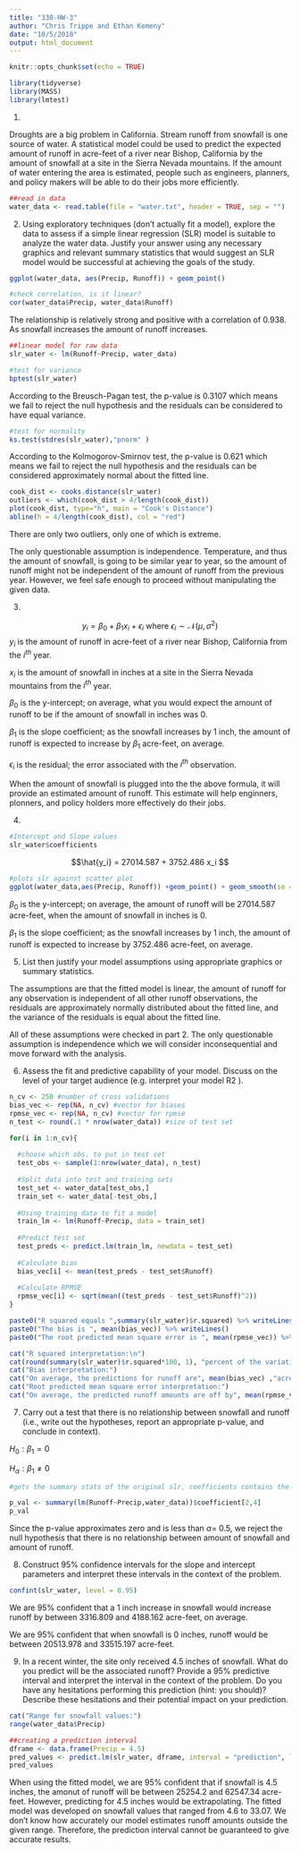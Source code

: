 ```yaml
---
title: "330-HW-3"
author: "Chris Trippe and Ethan Kemeny"
date: "10/5/2018"
output: html_document
---
```


```r
knitr::opts_chunk$set(echo = TRUE)
```
```r
library(tidyverse)
library(MASS)
library(lmtest)
```

1.

Droughts are a big problem in California. Stream runoff from snowfall is one source of water. A statistical model could be used to predict the expected amount of runoff in acre-feet of a river near Bishop, California by the amount of snowfall at a site in the Sierra Nevada mountains. If the amount of water entering the area is estimated, people such as engineers, planners, and policy makers will be able to do their jobs more efficiently.

```r
##read in data
water_data <- read.table(file = "water.txt", header = TRUE, sep = "")
```

2. Using exploratory techniques (don’t actually fit a model), explore the data to assess if a simple
linear regression (SLR) model is suitable to analyze the water data. Justify your answer using any
necessary graphics and relevant summary statistics that would suggest an SLR model would be
successful at achieving the goals of the study.

```r
ggplot(water_data, aes(Precip, Runoff)) + geom_point()
```


```r
#check correlation, is it linear?
cor(water_data$Precip, water_data$Runoff)
```

The relationship is relatively strong and positive with a correlation of 0.938. As snowfall increases the amount of runoff increases. 

```r
##linear model for raw data
slr_water <- lm(Runoff~Precip, water_data)
```



```r
#test for variance
bptest(slr_water)
```

According to the Breusch-Pagan test, the p-value is 0.3107 which means we fail to reject the null hypothesis and the residuals can be considered to have equal variance.

```r
#test for normality
ks.test(stdres(slr_water),"pnorm" )
```

According to the Kolmogorov-Smirnov test, the p-value is 0.621 which means we fail to reject the null hypothesis and the residuals can be considered approximately normal about the fitted line. 

```r
cook_dist <- cooks.distance(slr_water)
outliers <- which(cook_dist > 4/length(cook_dist))
plot(cook_dist, type="h", main = "Cook's Distance")
abline(h = 4/length(cook_dist), col = "red")

```

There are only two outliers, only one of which is extreme.

The only questionable assumption is independence. Temperature, and thus the amount of snowfall, is going to be similar year to year, so the amount of runoff might not be independent of the amount of runoff from the previous year. However, we feel safe enough to proceed without manipulating the given data.

3. 

$$y_i = \beta_0 + \beta_1x_i + \epsilon_i \text{ where } \epsilon_i \sim \mathcal{N}(\mu,\,\sigma^{2})  $$
$y_i$ is the amount of runoff in acre-feet of a river near Bishop, California from the $i^{th}$ year.

$x_i$ is the amount of snowfall in inches at a site in the Sierra Nevada mountains from the $i^{th}$ year.

$\beta_0$ is the y-intercept; on average, what you would expect the amount of runoff to be if the amount of snowfall in inches was 0.

$\beta_1$ is the slope coefficient; as the snowfall increases by 1 inch, the amount of runoff is expected to increase by $\beta_1$ acre-feet, on average.

$\epsilon_i$ is the residual; the error associated with the $i^{th}$ observation.

When the amount of snowfall is plugged into the the above formula, it will provide an estimated amount of runoff. This estimate will help enginners, plonners, and policy holders more effectively do their jobs.

4. 

```r
#Intercept and Slope values
slr_water$coefficients

```


$$\hat{y_i} = 27014.587 + 3752.486 x_i $$


```r
#plots slr against scatter plot
ggplot(water_data,aes(Precip, Runoff)) +geom_point() + geom_smooth(se = FALSE,method = "lm")
```

$\beta_0$ is the y-intercept; on average, the amount of runoff will be 27014.587 acre-feet, when the amount of snowfall in inches is 0.

$\beta_1$ is the slope coefficient; as the snowfall increases by 1 inch, the amount of runoff is expected to increase by 3752.486 acre-feet, on average.

5. List then justify your model assumptions using appropriate graphics or summary statistics.

The assumptions are that the fitted model is linear, the amount of runoff for any observation is independent of all other runoff observations, the residuals are approximately normally distributed about the fitted line, and the variance of the residuals is equal about the fitted line. 

All of these assumptions were checked in part 2. The only questionable assumption is independence which we will consider inconsequential and move forward with the analysis.

6. Assess the fit and predictive capability of your model. Discuss on the level of your target audience
(e.g. interpret your model R2
).

```r
n_cv <- 250 #number of cross validations
bias_vec <- rep(NA, n_cv) #vector for biases
rpmse_vec <- rep(NA, n_cv) #vector for rpmse
n_test <- round(.1 * nrow(water_data)) #size of test set

for(i in 1:n_cv){
   
  #choose which obs. to put in test set
  test_obs <- sample(1:nrow(water_data), n_test)
  
  #Split data into test and training sets
  test_set <- water_data[test_obs,]
  train_set <- water_data[-test_obs,]
  
  #Using training data to fit a model
  train_lm <- lm(Runoff~Precip, data = train_set)
  
  #Predict test set
  test_preds <- predict.lm(train_lm, newdata = test_set)
  
  #Calculate bias
  bias_vec[i] <- mean(test_preds - test_set$Runoff)
  
  #Calculate RPMSE
  rpmse_vec[i] <- sqrt(mean((test_preds - test_set$Runoff)^2))
}
```


```r
paste0("R squared equals ",summary(slr_water)$r.squared) %>% writeLines()
paste0("The bias is ", mean(bias_vec)) %>% writeLines()
paste0("The root predicted mean square error is ", mean(rpmse_vec)) %>% writeLines()
```

```r
cat("R squared interpretation:\n")
cat(round(summary(slr_water)$r.squared*100, 1), "percent of the variation in the amount of runoff is explained away by the amount of snowfall.")
cat("Bias interpretation:")
cat("On average, the predictions for runoff are", mean(bias_vec) ,"acre-feet too high.")
cat("Root predicted mean square error interpretation:")
cat("On average, the predicted runoff amounts are off by", mean(rpmse_vec), "feet.")
```


7. Carry out a test that there is no relationship between snowfall and runoff (i.e., write out the hypotheses,
report an appropriate p-value, and conclude in context).

$H_0: \beta_1 = 0$

$H_{\alpha}: \beta_1 \ne 0$

```r
#gets the summary stats of the original slr, coefficients contains the pvalues for hypothesis test in the fourth column

p_val <- summary(lm(Runoff~Precip,water_data))$coefficient[2,4]
p_val
```

Since the p-value approximates zero and is less than $\alpha =$ 0.5, we reject the null hypothesis that there is no relationship between amount of snowfall and amount of runoff.


8. Construct 95% confidence intervals for the slope and intercept parameters and interpret these intervals
in the context of the problem.

```r
confint(slr_water, level = 0.95)
```

We are 95% confident that a 1 inch increase in snowfall would increase runoff by between 3316.809 and 4188.162 acre-feet, on average.

We are 95% confident that when snowfall is 0 inches, runoff would be between 20513.978 and 33515.197 acre-feet.

9. In a recent winter, the site only received 4.5 inches of snowfall. What do you predict will be the
associated runoff? Provide a 95% predictive interval and interpret the interval in the context of the
problem. Do you have any hesitations performing this prediction (hint: you should)? Describe these
hesitations and their potential impact on your prediction.

```r
cat("Range for snowfall values:")
range(water_data$Precip)
```


```r
##creating a prediction interval
dframe <- data.frame(Precip = 4.5)
pred_values <- predict.lm(slr_water, dframe, interval = "prediction", level = 0.95)
pred_values
```

When using the fitted model, we are 95% confident that if snowfall is 4.5 inches, the amonut of runoff will be between 25254.2 and 62547.34 acre-feet. However, predicting for  4.5 inches would be extrapolating. The fitted model was developed on snowfall values that ranged from 4.6 to 33.07. We don't know how accurately our model estimates runoff amounts outside the given range. Therefore, the prediction interval cannot be guaranteed to give accurate results. 